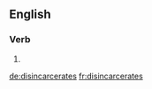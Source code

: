 ==English==

===Verb===
{{head|en|verb form}}

# {{en-third-person singular of|disincarcerate}}

[[de:disincarcerates]]
[[fr:disincarcerates]]